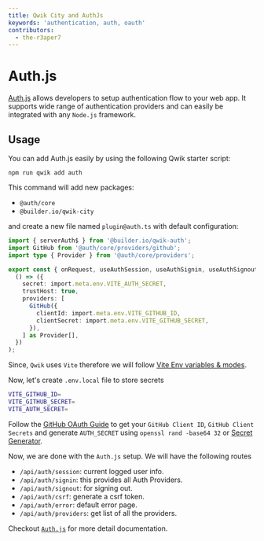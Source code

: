 ```yaml
---
title: Qwik City and AuthJs
keywords: 'authentication, auth, oauth'
contributors:
  - the-r3aper7
---
```


# Auth.js

[Auth.js](https://authjs.dev/) allows developers to setup authentication flow to your web app. It supports wide range of authentication providers and can easily be integrated with any `Node.js` framework.

## Usage

You can add Auth.js easily by using the following Qwik starter script:

```shell
npm run qwik add auth
```

This command will add new packages:

- `@auth/core`
- `@builder.io/qwik-city`

and create a new file named `plugin@auth.ts` with default configuration:

```ts title="src/routes/plugin@auth.ts"
import { serverAuth$ } from '@builder.io/qwik-auth';
import GitHub from '@auth/core/providers/github';
import type { Provider } from '@auth/core/providers';

export const { onRequest, useAuthSession, useAuthSignin, useAuthSignout } = serverAuth$(
  () => ({
    secret: import.meta.env.VITE_AUTH_SECRET,
    trustHost: true,
    providers: [
      GitHub({
        clientId: import.meta.env.VITE_GITHUB_ID,
        clientSecret: import.meta.env.VITE_GITHUB_SECRET,
      }),
    ] as Provider[],
  })
);
```
Since, `Qwik` uses `Vite` therefore we will follow [Vite Env variables & modes](https://vitejs.dev/guide/env-and-mode.html).

Now, let's create `.env.local` file to store secrets

```bash title=".env.local"
VITE_GITHUB_ID=
VITE_GITHUB_SECRET=
VITE_AUTH_SECRET=
```
Follow the [GitHub OAuth Guide](https://docs.github.com/en/apps/oauth-apps/building-oauth-apps/creating-an-oauth-app) to get your `GitHub Client ID`, `GitHub Client Secrets` and generate `AUTH_SECRET` using `openssl rand -base64 32` or [Secret Generator](https://generate-secret.vercel.app/32).

Now, we are done with the `Auth.js` setup. We will have the following routes

- `/api/auth/session`: current logged user info.
- `/api/auth/signin`: this provides all Auth Providers.
- `/api/auth/signout`: for signing out.
- `/api/auth/csrf`: generate a csrf token.
- `/api/auth/error`: default error page.
- `/api/auth/providers`: get list of all the providers.

Checkout [`Auth.js`](https://authjs.dev/) for more detail documentation.